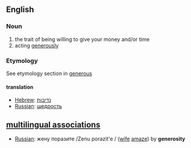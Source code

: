 == English ==

=== Noun ===
# the trait of being willing to give your money and/or time
# acting [[generously]]

=== Etymology ===
See etymology section in [[generous]]

====translation====
*[[Hebrew]]: [[נדיבות]]
*[[Russian]]: [[щедрость]]

==[[multilingual associations]]==
*[[Russian]]: жену поразите /Zenu porazit'e / ([[wife]] [[amaze]]) by '''generosity'''